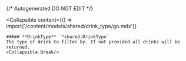 {/* Autogenerated DO NOT EDIT  */}

<Collapsible
    content={() => import('/content/models/shared/drink_type/go.mdx')}
>
    ##### **DrinkType** `*shared.DrinkType`
    The type of drink to filter by. If not provided all drinks will be returned.
    <Collapsible.Break/>
</Collapsible>

